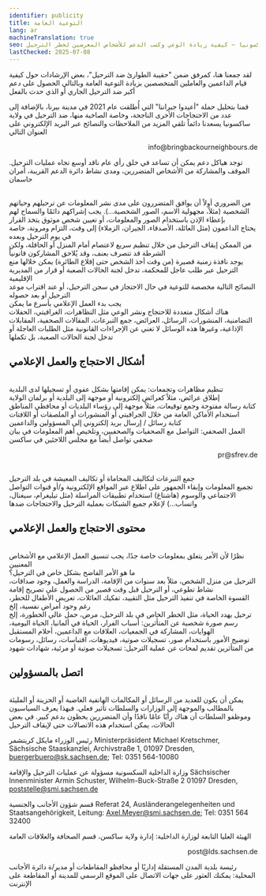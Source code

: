 ```yaml
---
identifier: publicity
title: التوعية العامة
lang: ar
machineTranslation: true
seo: نصائح واستراتيجيات للعمل العام في ساكسونيا – كيفية زيادة الوعي وكسب الدعم للأشخاص المعرضين لخطر الترحيل
lastChecked: 2025-07-08
---
```

لقد جمعنا هنا، كمرفق ضمن "حقيبة الطوارئ ضد الترحيل"، بعض الإرشادات حول كيفية قيام الداعمين والعاملين المتخصصين بزيادة التوعية العامة وبالتالي الحصول على دعم أكبر ضد الترحيل الجاري
أو الذي حدث بالفعل

قمنا بتحليل حملة "أعيدوا جيراننا" التي أُطلقت عام 2021 في مدينة بيرنا، بالإضافة إلى عدد من الاحتجاجات الأخرى الناجحة، وخاصة الصاخبة منها، ضد الترحيل في ولاية ساكسونيا
يسعدنا دائماً تلقي المزيد من الملاحظات والنصائح عبر البريد الإلكتروني على العنوان التالي

<p align="right">info@bringbackourneighbours.de</p>

توجد هياكل دعم يمكن أن تساعد في خلق رأي عام ناقد أوسع تجاه عمليات الترحيل. الموقف والمشاركة من الأشخاص المتضررين، ومدى نشاط دائرة الدعم القريبة، أمران حاسمان

<br /> من الضروري أولاً أن يوافق المتضررون على مدى نشر المعلومات عن ترحيلهم وحياتهم الشخصية (مثلاً، مجهولية الاسم، الصور الشخصية…). يجب إشراكهم دائمًا والسماح لهم بإعطاء الإذن باستخدام الصور والمعلومات، أو تعيين شخص موثوق يتخذ القرار
<br /> يحتاج الداعمون (مثل العائلة، الأصدقاء، الجيران، الزملاء) إلى وقت، التزام ومرونة، خاصة في يوم الترحيل وبعده
<br /> من الممكن إيقاف الترحيل من خلال تنظيم سريع لاعتصام أمام المنزل أو الحافلة، ولكن الشرطة قد تتصرف بعنف، وقد يُلاحق المشاركون قانونياً
<br /> يوجد نافذة زمنية قصيرة (من وقت أخذ الشخص حتى إقلاع الطائرة) يمكن خلالها منع الترحيل عبر طلب عاجل للمحكمة، تدخل لجنة الحالات الصعبة أو قرار من المديرية الإقليمية
<br /> النصائح التالية مخصصة للتوعية في حال الاحتجاز في سجن الترحيل، أو عند اقتراب موعد الترحيل أو بعد حصوله
<br /> يجب بدء العمل الإعلامي بأسرع ما يمكن
<br /> هناك أشكال متعددة للاحتجاج ونشر الوعي مثل التظاهرات، الغرافيتي، الحفلات التضامنية، المنشورات، الرسائل، العرائض، جمع التبرعات، المقالات الصحفية، المقابلات الإذاعية، وغيرها
هذه الوسائل لا تغني عن الإجراءات القانونية مثل الطلبات العاجلة أو تدخل لجنة الحالات الصعبة، بل تكملها

## أشكال الاحتجاج والعمل الإعلامي

<br /> تنظيم مظاهرات وتجمعات: يمكن إقامتها بشكل عفوي أو تسجيلها لدى البلدية
<br /> إطلاق عرائض، مثلاً كعرائض إلكترونية أو موجهة إلى البلدية أو برلمان الولاية
<br /> كتابة رسالة مفتوحة وجمع توقيعات، مثلاً موجهة إلى رؤساء البلديات أو محافظي المناطق
<br /> استخدام الأماكن العامة من خلال الجرافيتي أو المنشورات أو الملصقات أو اللافتات
<br /> كتابة رسائل / إرسال بريد إلكتروني إلى المسؤولين والداعمين
<br /> العمل الصحفي: التواصل مع الصحفيات والصحفيين، وتلخيص أهم المعلومات في بيان صحفي
تواصل أيضاً مع مجلس اللاجئين في ساكسن
<p align="right">pr@sfrev.de</p> 

<br /> جمع التبرعات لتكاليف المحاماة أو تكاليف المعيشة في بلد الترحيل
<br /> تجميع المعلومات وإبقاء الجمهور على اطلاع عبر المواقع الإلكترونية و/أو قنوات التواصل الاجتماعي والوسوم (هاشتاغ)
استخدام تطبيقات المراسلة (مثل تيليغرام، سيغنال، واتساب…) لإعلام جميع الشبكات بعملية الترحيل والاحتجاجات ضدها

##  محتوى الاحتجاج والعمل الإعلامي
<br /> نظرًا لأن الأمر يتعلق بمعلومات خاصة جدًا، يجب تنسيق العمل الإعلامي مع الأشخاص المعنيين
<br /> ما هو الأمر الفاضح بشكل خاص في الترحيل؟
<br /> الترحيل من منزل الشخص، مثلاً بعد سنوات من الإقامة، الدراسة والعمل، وجود صداقات، نشاط تطوعي، أو الترحيل قبل وقت قصير من الحصول على تصريح إقامة
<br /> القسوة الخاصة في تنفيذ الترحيل مثل التقييد، تفكيك العائلات، تعريض الأطفال للخطر، رغم وجود أمراض نفسية، إلخ
<br /> ترحيل يهدد الحياة، مثل الخطر الخاص في بلد الترحيل، مرض، حمل عالي الخطورة، إلخ
<br /> رسم صورة شخصية عن المتأثرين: أسباب الفرار، الحياة في ألمانيا، الحياة اليومية، الهوايات، المشاركة في الجمعيات، العلاقات مع الداعمين، أحلام المستقبل
<br /> توضيح الأمور باستخدام صور، تسجيلات صوتية، فيديوهات، اقتباسات، رسائل، رسومات من المتأثرين
تقديم لمحات عن عملية الترحيل: تسجيلات صوتية أو مرئية، شهادات شهود

## اتصل بالمسؤولين
<br /> يمكن أن يكون للعديد من الرسائل أو المكالمات الهاتفية الغاضبة أو الحزينة أو المليئة بالمطالب والموجهة إلى الوزارات والسلطات تأثير فعلي. فبهذا يعرف السياسيون وموظفو السلطات أن هناك رأيًا
عامًا ناقدًا وأن المتضررين يحظون بدعم كبير. في بعض الحالات، يمكن استخدام هذه الاتصالات حتى لإيقاف الترحيل

ﺭﺋﻴﺲ ﺍﻟﻮﺯﺭﺍﺀ ﻣﺎﻳﻜﻞ ﻛﺮﻳﺘﺸﻤﺮ
Ministerpräsident Michael Kretschmer, Sächsische Staaskanzlei, Archivstraße 1, 01097 Dresden, buergerbuero@sk.sachsen.de; Tel: 0351 564-10080

ﻭﺯﺍﺭﺓ ﺍﻟﺪﺍﺧﻠﻴﺔ ﺍﻟﺴﻜﺴﻮﻧﻴﺔ ﻣﺴﺆﻭﻟﺔ ﻋﻦ ﻋﻤﻠﻴﺎﺕ ﺍﻟﺘﺮﺣﻴﻞ ﻭﺍﻹﻗﺎﻣﺔ
Sächsischer Innenminister Armin Schuster, Wilhelm-Buck-Straße 2 01097 Dresden, poststelle@smi.sachsen.de

قسم شؤون الأجانب والجنسية
Referat 24, Ausländerangelegenheiten und Staatsangehörigkeit, Leitung: Axel.Meyer@smi.sachsen.de; Tel: 0351 564 32400

الهيئة العليا التابعة لوزارة الداخلية: إدارة ولاية ساكسن، قسم الصحافة والعلاقات العامة
<p align="right">post@lds.sachsen.de</p>

رئيسة بلدية المدن المستقلة إداريًا أو محافظو المقاطعات أو مدير/ة دائرة الأجانب المحلية: يمكنك العثور على جهات الاتصال على الموقع الرسمي للمدينة أو المقاطعة على الإنترنت


